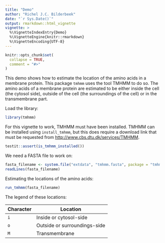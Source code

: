 ```yaml
---
title: "Demo"
author: "Richel J.C. Bilderbeek"
date: "`r Sys.Date()`"
output: rmarkdown::html_vignette
vignette: >
  %\VignetteIndexEntry{Demo}
  %\VignetteEngine{knitr::rmarkdown}
  %\VignetteEncoding{UTF-8}
---
```


```r
knitr::opts_chunk$set(
  collapse = TRUE,
  comment = "#>"
)
```

This demo shows how to estimate the location of the amino acids in a
membrane protein. This package `tmhmm` uses the tool TMHMM to do so.
The amino acids of a membrane protein are estimated to be either
inside the cell (the cytosol side), outside of the cell (the surroundings
of the cell) or in the transmembrane part.

Load the library:

```r
library(tmhmm)
```

For this vignette to work, TMHMM must have been installed.
TMHMM can be installed using `install_tmhmm`, but this does
require a download link that must be requested from 
[http://www.cbs.dtu.dk/services/TMHMM](http://www.cbs.dtu.dk/services/TMHMM).

```r
testit::assert(is_tmhmm_installed())
```

We need a FASTA file to work on:

```r
fasta_filename <- system.file("extdata", "tmhmm.fasta", package = "tmhmm")
readLines(fasta_filename)
```

Estimating the locations of the amino acids:

```r
run_tmhmm(fasta_filename)
```

The legend of these locations:

Character|Location
---|---
`i`|Inside or cytosol-side
`o`|Outside or surroundings-side
`M`|Transmembrane